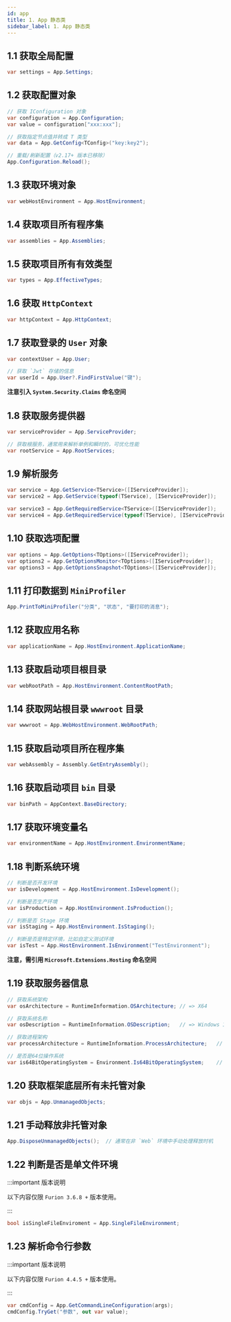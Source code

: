 ```yaml
---
id: app
title: 1. App 静态类
sidebar_label: 1. App 静态类
---
```


## 1.1 获取全局配置

```cs showLineNumbers 
var settings = App.Settings;
```

## 1.2 获取配置对象

```cs showLineNumbers 
// 获取 IConfiguration 对象
var configuration = App.Configuration;
var value = configuration["xxx:xxx"];

// 获取指定节点值并转成 T 类型
var data = App.GetConfig<TConfig>("key:key2");

// 重载/刷新配置（v2.17+ 版本已移除）
App.Configuration.Reload();
```

## 1.3 获取环境对象

```cs showLineNumbers 
var webHostEnvironment = App.HostEnvironment;
```

## 1.4 获取项目所有程序集

```cs showLineNumbers 
var assemblies = App.Assemblies;
```

## 1.5 获取项目所有有效类型

```cs showLineNumbers 
var types = App.EffectiveTypes;
```

## 1.6 获取 `HttpContext`

```cs showLineNumbers 
var httpContext = App.HttpContext;
```

## 1.7 获取登录的 `User` 对象

```cs showLineNumbers 
var contextUser = App.User;

// 获取 `Jwt` 存储的信息
var userId = App.User?.FindFirstValue("键");
```

**注意引入 `System.Security.Claims` 命名空间**

## 1.8 获取服务提供器

```cs showLineNumbers 
var serviceProvider = App.ServiceProvider;

// 获取根服务，通常用来解析单例和瞬时的，可优化性能
var rootService = App.RootServices;
```

## 1.9 解析服务

```cs showLineNumbers 
var service = App.GetService<TService>([IServiceProvider]);
var service2 = App.GetService(typeof(TService), [IServiceProvider]);

var service3 = App.GetRequiredService<TService>([IServiceProvider]);
var service4 = App.GetRequiredService(typeof(TService), [IServiceProvider]);
```

## 1.10 获取选项配置

```cs showLineNumbers 
var options = App.GetOptions<TOptions>([IServiceProvider]);
var options2 = App.GetOptionsMonitor<TOptions>([IServiceProvider]);
var options3 = App.GetOptionsSnapshot<TOptions>([IServiceProvider]);
```

## 1.11 打印数据到 `MiniProfiler`

```cs showLineNumbers 
App.PrintToMiniProfiler("分类", "状态", "要打印的消息");
```

## 1.12 获取应用名称

```cs showLineNumbers 
var applicationName = App.HostEnvironment.ApplicationName;
```

## 1.13 获取启动项目根目录

```cs showLineNumbers 
var webRootPath = App.HostEnvironment.ContentRootPath;
```

## 1.14 获取网站根目录 `wwwroot` 目录

```cs showLineNumbers 
var wwwroot = App.WebHostEnvironment.WebRootPath;
```

## 1.15 获取启动项目所在程序集

```cs showLineNumbers 
var webAssembly = Assembly.GetEntryAssembly();
```

## 1.16 获取启动项目 `bin` 目录

```cs showLineNumbers 
var binPath = AppContext.BaseDirectory;
```

## 1.17 获取环境变量名

```cs showLineNumbers 
var environmentName = App.HostEnvironment.EnvironmentName;
```

## 1.18 判断系统环境

```cs showLineNumbers 
// 判断是否开发环境
var isDevelopment = App.HostEnvironment.IsDevelopment();

// 判断是否生产环境
var isProduction = App.HostEnvironment.IsProduction();

// 判断是否 Stage 环境
var isStaging = App.HostEnvironment.IsStaging();

// 判断是否是特定环境，比如自定义测试环境
var isTest = App.HostEnvironment.IsEnvironment("TestEnvironment");
```

**注意，需引用 `Microsoft.Extensions.Hosting` 命名空间**

## 1.19 获取服务器信息

```cs showLineNumbers 
// 获取系统架构
var osArchitecture = RuntimeInformation.OSArchitecture; // => X64

// 获取系统名称
var osDescription = RuntimeInformation.OSDescription;   // => Windows 10 企业版

// 获取进程架构
var processArchitecture = RuntimeInformation.ProcessArchitecture;   // => X64

// 是否是64位操作系统
var is64BitOperatingSystem = Environment.Is64BitOperatingSystem;    // => True
```

## 1.20 获取框架底层所有未托管对象

```cs showLineNumbers 
var objs = App.UnmanagedObjects;
```

## 1.21 手动释放非托管对象

```cs showLineNumbers 
App.DisposeUnmanagedObjects();  // 通常在非 `Web` 环境中手动处理释放时机
```

## 1.22 判断是否是单文件环境

:::important 版本说明

以下内容仅限 `Furion 3.6.8 +` 版本使用。

:::

```cs showLineNumbers
bool isSingleFileEnviroment = App.SingleFileEnvironment;
```

## 1.23 解析命令行参数

:::important 版本说明

以下内容仅限 `Furion 4.4.5 +` 版本使用。

:::

```cs
var cmdConfig = App.GetCommandLineConfiguration(args);
cmdConfig.TryGet("参数", out var value);
```